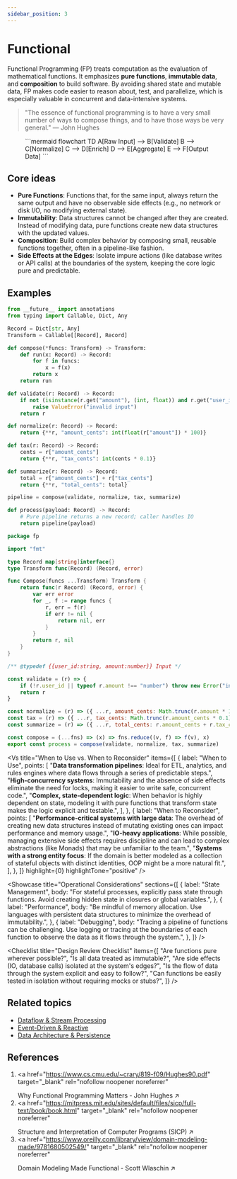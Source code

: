 ```yaml
---
sidebar_position: 3
---
```


# Functional

Functional Programming (FP) treats computation as the evaluation of mathematical functions. It emphasizes **pure functions**, **immutable data**, and **composition** to build software. By avoiding shared state and mutable data, FP makes code easier to reason about, test, and parallelize, which is especially valuable in concurrent and data-intensive systems.

> "The essence of functional programming is to have a very small number of ways to compose things, and to have those ways be very general."
> — John Hughes


<Figure caption="A functional pipeline transforms data through a series of pure functions.">
```mermaid
flowchart TD
  A[Raw Input] --> B[Validate]
  B --> C[Normalize]
  C --> D[Enrich]
  D --> E[Aggregate]
  E --> F[Output Data]
```
</Figure>

## Core ideas

- **Pure Functions**: Functions that, for the same input, always return the same output and have no observable side effects (e.g., no network or disk I/O, no modifying external state).
- **Immutability**: Data structures cannot be changed after they are created. Instead of modifying data, pure functions create new data structures with the updated values.
- **Composition**: Build complex behavior by composing small, reusable functions together, often in a pipeline-like fashion.
- **Side Effects at the Edges**: Isolate impure actions (like database writes or API calls) at the boundaries of the system, keeping the core logic pure and predictable.



## Examples

<Tabs groupId="lang" queryString>
  <TabItem value="python" label="Python">

```python title="pipeline.py" showLineNumbers
from __future__ import annotations
from typing import Callable, Dict, Any

Record = Dict[str, Any]
Transform = Callable[[Record], Record]

def compose(*funcs: Transform) -> Transform:
    def run(x: Record) -> Record:
        for f in funcs:
            x = f(x)
        return x
    return run

def validate(r: Record) -> Record:
    if not (isinstance(r.get("amount"), (int, float)) and r.get("user_id")):
        raise ValueError("invalid input")
    return r

def normalize(r: Record) -> Record:
    return {**r, "amount_cents": int(float(r["amount"]) * 100)}

def tax(r: Record) -> Record:
    cents = r["amount_cents"]
    return {**r, "tax_cents": int(cents * 0.1)}

def summarize(r: Record) -> Record:
    total = r["amount_cents"] + r["tax_cents"]
    return {**r, "total_cents": total}

pipeline = compose(validate, normalize, tax, summarize)

def process(payload: Record) -> Record:
    # Pure pipeline returns a new record; caller handles IO
    return pipeline(payload)
```

  </TabItem>
  <TabItem value="go" label="Go">

```go title="fp.go" showLineNumbers
package fp

import "fmt"

type Record map[string]interface{}
type Transform func(Record) (Record, error)

func Compose(funcs ...Transform) Transform {
    return func(r Record) (Record, error) {
        var err error
        for _, f := range funcs {
            r, err = f(r)
            if err != nil {
                return nil, err
            }
        }
        return r, nil
    }
}
```

  </TabItem>
  <TabItem value="node" label="Node.js">

```javascript title="pipeline.mjs" showLineNumbers
/** @typedef {{user_id:string, amount:number}} Input */

const validate = (r) => {
    if (!r.user_id || typeof r.amount !== "number") throw new Error("invalid input")
    return r
}

const normalize = (r) => ({ ...r, amount_cents: Math.trunc(r.amount * 100) })
const tax = (r) => ({ ...r, tax_cents: Math.trunc(r.amount_cents * 0.1) })
const summarize = (r) => ({ ...r, total_cents: r.amount_cents + r.tax_cents })

const compose = (...fns) => (x) => fns.reduce((v, f) => f(v), x)
export const process = compose(validate, normalize, tax, summarize)
```

  </TabItem>
</Tabs>

<Vs
  title="When to Use vs. When to Reconsider"
  items={[
    {
      label: "When to Use",
      points: [
        "**Data transformation pipelines**: Ideal for ETL, analytics, and rules engines where data flows through a series of predictable steps.",
        "**High-concurrency systems**: Immutability and the absence of side effects eliminate the need for locks, making it easier to write safe, concurrent code.",
        "**Complex, state-dependent logic**: When behavior is highly dependent on state, modeling it with pure functions that transform state makes the logic explicit and testable.",
      ],
    },
    {
      label: "When to Reconsider",
      points: [
        "**Performance-critical systems with large data**: The overhead of creating new data structures instead of mutating existing ones can impact performance and memory usage.",
        "**IO-heavy applications**: While possible, managing extensive side effects requires discipline and can lead to complex abstractions (like Monads) that may be unfamiliar to the team.",
        "**Systems with a strong entity focus**: If the domain is better modeled as a collection of stateful objects with distinct identities, OOP might be a more natural fit.",
      ],
    },
  ]}
  highlight={0}
  highlightTone="positive"
/>

<Showcase
  title="Operational Considerations"
  sections={[
    {
      label: "State Management",
      body: "For stateful processes, explicitly pass state through functions. Avoid creating hidden state in closures or global variables.",
    },
    {
      label: "Performance",
      body: "Be mindful of memory allocation. Use languages with persistent data structures to minimize the overhead of immutability.",
    },
    {
      label: "Debugging",
      body: "Tracing a pipeline of functions can be challenging. Use logging or tracing at the boundaries of each function to observe the data as it flows through the system.",
    },
  ]}
/>

<Checklist
  title="Design Review Checklist"
  items={[
    "Are functions pure wherever possible?",
    "Is all data treated as immutable?",
    "Are side effects (IO, database calls) isolated at the system's edges?",
    "Is the flow of data through the system explicit and easy to follow?",
    "Can functions be easily tested in isolation without requiring mocks or stubs?",
  ]}
/>

## Related topics

- [Dataflow & Stream Processing](/docs/foundational-concepts/programming-paradigms/dataflow-stream-processing)
- [Event-Driven & Reactive](/docs/foundational-concepts/programming-paradigms/event-driven-and-reactive)
- [Data Architecture & Persistence](/docs/data-architecture-and-persistence)

## References

1.  <a
      href="https://www.cs.cmu.edu/~crary/819-f09/Hughes90.pdf"
      target="_blank"
      rel="nofollow noopener noreferrer"
    >
      Why Functional Programming Matters - John Hughes ↗️
    </a>
2.  <a
      href="https://mitpress.mit.edu/sites/default/files/sicp/full-text/book/book.html"
      target="_blank"
      rel="nofollow noopener noreferrer"
    >
      Structure and Interpretation of Computer Programs (SICP) ↗️
    </a>
3.  <a
      href="https://www.oreilly.com/library/view/domain-modeling-made/9781680502549/"
      target="_blank"
      rel="nofollow noopener noreferrer"
    >
      Domain Modeling Made Functional - Scott Wlaschin ↗️
    </a>
